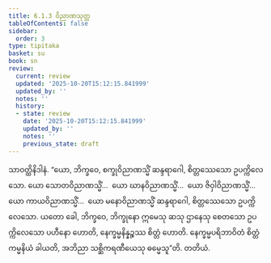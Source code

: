 ```yaml
---
title: 6.1.3 ဝိညာဏသုတ္တ
tableOfContents: false
sidebar:
  order: 3
type: tipitaka
basket: su
book: sn
review:
  current: review
  updated: '2025-10-20T15:12:15.841999'
  updated_by: ''
  notes: ''
  history:
  - state: review
    date: '2025-10-20T15:12:15.841999'
    updated_by: ''
    notes: ''
    previous_state: draft
---
```



<DynamicBreadcrumb />


<ReviewStatus review={frontmatter.review} showDetails={true} />

<HypothesisAnnotation frontmatter={frontmatter} />

<Division number="324" book="sn" e="ch" v="18" p="326">

<Paragraph number="1097" book="sn">
သာဝတ္ထိနိဒါနံ. “ယော, ဘိက္ခဝေ, စက္ခုဝိညာဏသ္မိံ ဆန္ဒရာဂေါ, စိတ္တဿေသော ဥပက္ကိလေသော. ယော သောတဝိညာဏသ္မိံ…  ယော ဃာနဝိညာဏသ္မိံ…  ယော ဇိဝှါဝိညာဏသ္မိံ…  ယော ကာယဝိညာဏသ္မိံ…  ယော မနောဝိညာဏသ္မိံ ဆန္ဒရာဂေါ, စိတ္တဿေသော ဥပက္ကိလေသော. ယတော ခေါ, ဘိက္ခဝေ, ဘိက္ခုနော ဣမေသု ဆသု ဌာနေသု စေတသော ဥပက္ကိလေသော ပဟီနော ဟောတိ, နေက္ခမ္မနိန္နဉ္စဿ စိတ္တံ ဟောတိ. နေက္ခမ္မပရိဘာဝိတံ စိတ္တံ ကမ္မနိယံ ခါယတိ, အဘိညာ သစ္ဆိကရဏီယေသု ဓမ္မေသူ”တိ.

</Paragraph>
</Division>

<Paragraph number="1098" type="center" book="sn">
တတိယံ.
</Paragraph>